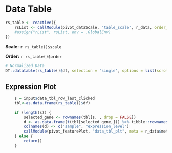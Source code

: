 
# Data Table

```r
rs_table <- reactive({
    rsList <- callModule(pivot_dataScale, "table_scale", r_data, order_by = input$tbl_order)
    #assign("rList", rsList, env = .GlobalEnv)
})
```

**Scale:** `r rs_table()$scale`

**Order:** `r rs_table()$order`

```r
# Normalized Data
DT::datatable(rs_table()$df, selection = 'single', options = list(scrollX = TRUE, scrollY = "600px", lengthMenu = c(20, 50, 100)))
```


## Expression Plot

```r
    s = input$data_tbl_row_last_clicked
    tbl<-as.data.frame(rs_table()$df)

    if (length(s)) {
        selected_gene <- rownames(tbl[s, , drop = FALSE])
        d <- as.data.frame(t(tbl[selected_gene,])) %>% tibble::rownames_to_column()
        colnames(d) <- c("sample", "expression_level")
        callModule(pivot_featurePlot, "data_tbl_plt", meta = r_data$meta, df = d, gene = selected_gene)
    } else {
        return()
    }
```





